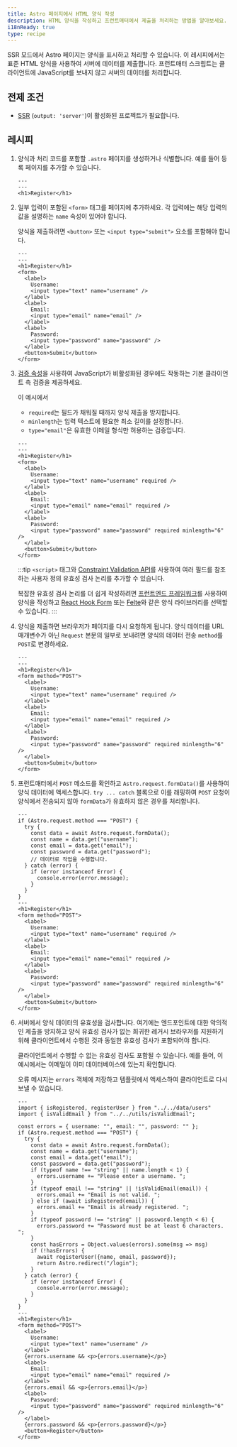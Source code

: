 ```yaml
---
title: Astro 페이지에서 HTML 양식 작성
description: HTML 양식을 작성하고 프런트매터에서 제출을 처리하는 방법을 알아보세요.
i18nReady: true
type: recipe
---
```


SSR 모드에서 Astro 페이지는 양식을 표시하고 처리할 수 있습니다. 이 레시피에서는 표준 HTML 양식을 사용하여 서버에 데이터를 제출합니다. 프런트매터 스크립트는 클라이언트에 JavaScript를 보내지 않고 서버의 데이터를 처리합니다.

## 전제 조건

- [SSR](/ko/guides/server-side-rendering/) (`output: 'server'`)이 활성화된 프로젝트가 필요합니다.

## 레시피

1. 양식과 처리 코드를 포함할 `.astro` 페이지를 생성하거나 식별합니다. 예를 들어 등록 페이지를 추가할 수 있습니다.

    ```astro title="src/pages/register.astro"
    ---
    ---
    <h1>Register</h1>
    ```

2. 일부 입력이 포함된 `<form>` 태그를 페이지에 추가하세요. 각 입력에는 해당 입력의 값을 설명하는 `name` 속성이 있어야 합니다.

    양식을 제출하려면 `<button>` 또는 `<input type="submit">` 요소를 포함해야 합니다.

    ```astro title="src/pages/register.astro"
    ---
    ---
    <h1>Register</h1>
    <form>
      <label>
        Username:
        <input type="text" name="username" />
      </label>
      <label>
        Email:
        <input type="email" name="email" />
      </label>
      <label>
        Password:
        <input type="password" name="password" />
      </label>
      <button>Submit</button>
    </form>
    ```

3. [검증 속성](https://developer.mozilla.org/en-US/docs/Learn/Forms/Form_validation#using_built-in_form_validation)을 사용하여 JavaScript가 비활성화된 경우에도 작동하는 기본 클라이언트 측 검증을 제공하세요.

    이 예시에서
    - `required`는 필드가 채워질 때까지 양식 제출을 방지합니다.
    - `minlength`는 입력 텍스트에 필요한 최소 길이를 설정합니다.
    - `type="email"`은 유효한 이메일 형식만 허용하는 검증입니다.

    ```astro title="src/pages/register.astro"
    ---
    ---
    <h1>Register</h1>
    <form>
      <label>
        Username:
        <input type="text" name="username" required />
      </label>
      <label>
        Email:
        <input type="email" name="email" required />
      </label>
      <label>
        Password:
        <input type="password" name="password" required minlength="6" />
      </label>
      <button>Submit</button>
    </form>
    ```
    
    :::tip
    `<script>` 태그와 [Constraint Validation API](https://developer.mozilla.org/en-US/docs/Web/HTML/Constraint_validation#complex_constraints_using_the_constraint_validation_api)를 사용하여 여러 필드를 참조하는 사용자 정의 유효성 검사 논리를 추가할 수 있습니다.

    복잡한 유효성 검사 논리를 더 쉽게 작성하려면 [프런트엔드 프레임워크](/ko/core-concepts/framework-components/)를 사용하여 양식을 작성하고 [React Hook Form](https://react-hook-form.com/) 또는 [Felte](https://felte.dev/)와 같은 양식 라이브러리를 선택할 수 있습니다.
    :::

4. 양식을 제출하면 브라우저가 페이지를 다시 요청하게 됩니다. 양식 데이터를 URL 매개변수가 아닌 `Request` 본문의 일부로 보내려면 양식의 데이터 전송 `method`를 `POST`로 변경하세요.

    ```astro title="src/pages/register.astro" 'method="POST"'
    ---
    ---
    <h1>Register</h1>
    <form method="POST">
      <label>
        Username:
        <input type="text" name="username" required />
      </label>
      <label>
        Email:
        <input type="email" name="email" required />
      </label>
      <label>
        Password:
        <input type="password" name="password" required minlength="6" />
      </label>
      <button>Submit</button>
    </form>
    ```

5.  프런트매터에서 `POST` 메소드를 확인하고 `Astro.request.formData()`를 사용하여 양식 데이터에 액세스합니다. `try ... catch` 블록으로 이를 래핑하여 `POST` 요청이 양식에서 전송되지 않아 `formData`가 유효하지 않은 경우를 처리합니다.

    ```astro title="src/pages/register.astro" ins={2-14} "Astro.request.formData()"
    ---
    if (Astro.request.method === "POST") {
      try {
        const data = await Astro.request.formData();
        const name = data.get("username");
        const email = data.get("email");
        const password = data.get("password");
        // 데이터로 작업을 수행합니다.
      } catch (error) {
        if (error instanceof Error) {
          console.error(error.message);
        }
      }
    }
    ---
    <h1>Register</h1>
    <form method="POST">
      <label>
        Username:
        <input type="text" name="username" required />
      </label>
      <label>
        Email:
        <input type="email" name="email" required />
      </label>
      <label>
        Password:
        <input type="password" name="password" required minlength="6" />
      </label>
      <button>Submit</button>
    </form>
    ```

5. 서버에서 양식 데이터의 유효성을 검사합니다. 여기에는 엔드포인트에 대한 악의적인 제출을 방지하고 양식 유효성 검사가 없는 희귀한 레거시 브라우저를 지원하기 위해 클라이언트에서 수행된 것과 동일한 유효성 검사가 포함되어야 합니다.

    클라이언트에서 수행할 수 없는 유효성 검사도 포함될 수 있습니다. 예를 들어, 이 예시에서는 이메일이 이미 데이터베이스에 있는지 확인합니다.

    오류 메시지는 `errors` 객체에 저장하고 템플릿에서 액세스하여 클라이언트로 다시 보낼 수 있습니다.

    ```astro title="src/pages/register.astro" ins={5, 12-22, 41, 46, 51}
    ---
    import { isRegistered, registerUser } from "../../data/users"
    import { isValidEmail } from "../../utils/isValidEmail";

    const errors = { username: "", email: "", password: "" };
    if (Astro.request.method === "POST") {
      try {
        const data = await Astro.request.formData();
        const name = data.get("username");
        const email = data.get("email");
        const password = data.get("password");
        if (typeof name !== "string" || name.length < 1) {
          errors.username += "Please enter a username. ";
        }
        if (typeof email !== "string" || !isValidEmail(email)) {
          errors.email += "Email is not valid. ";
        } else if (await isRegistered(email)) {
          errors.email += "Email is already registered. ";
        }
        if (typeof password !== "string" || password.length < 6) {
          errors.password += "Password must be at least 6 characters. ";
        }
        const hasErrors = Object.values(errors).some(msg => msg)
        if (!hasErrors) {
          await registerUser({name, email, password});
          return Astro.redirect("/login");
        }
      } catch (error) {
        if (error instanceof Error) {
          console.error(error.message);
        }
      }
    }
    ---
    <h1>Register</h1>
    <form method="POST">
      <label>
        Username:
        <input type="text" name="username" />
      </label>
      {errors.username && <p>{errors.username}</p>}
      <label>
        Email:
        <input type="email" name="email" required />
      </label>
      {errors.email && <p>{errors.email}</p>}
      <label>
        Password:
        <input type="password" name="password" required minlength="6" />
      </label>
      {errors.password && <p>{errors.password}</p>}
      <button>Register</button>
    </form>

    ```